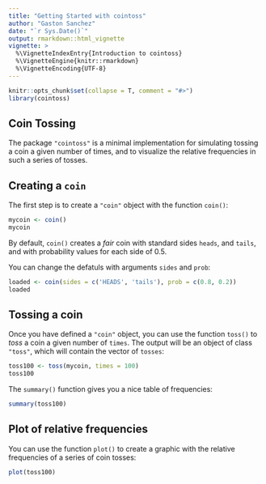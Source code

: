 ```yaml
---
title: "Getting Started with cointoss"
author: "Gaston Sanchez"
date: "`r Sys.Date()`"
output: rmarkdown::html_vignette
vignette: >
  %\VignetteIndexEntry{Introduction to cointoss}
  %\VignetteEngine{knitr::rmarkdown}
  %\VignetteEncoding{UTF-8}
---
```


```r
knitr::opts_chunk$set(collapse = T, comment = "#>")
library(cointoss)
```

## Coin Tossing

The package `"cointoss"` is a minimal implementation for simulating tossing
a coin a given number of times, and to visualize the relative frequencies
in such a series of tosses.


## Creating a `coin`

The first step is to create a `"coin"` object with the function `coin()`:

```r
mycoin <- coin()
mycoin
```

By default, `coin()` creates a _fair_ coin with standard sides `heads`, and 
`tails`, and with probability values for each side of 0.5.

You can change the defatuls with arguments `sides` and `prob`:

```r
loaded <- coin(sides = c('HEADS', 'tails'), prob = c(0.8, 0.2))
loaded
```


## Tossing a coin

Once you have defined a `"coin"` object, you can use the function `toss()` to
_toss_ a coin a given number of `times`. The output will be an object of class 
`"toss"`, which will contain the vector of `tosses`:

```r
toss100 <- toss(mycoin, times = 100)
toss100
```

The `summary()` function gives you a nice table of frequencies:
```r
summary(toss100)
```


## Plot of relative frequencies

You can use the function `plot()` to create a graphic with the relative 
frequencies of a series of coin tosses:

```r
plot(toss100)
```
